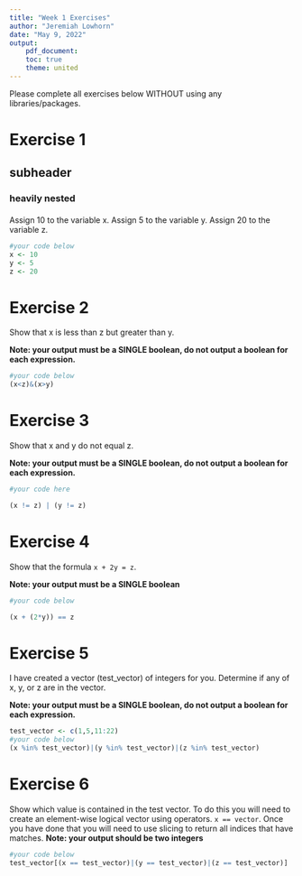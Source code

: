 ```yaml
---
title: "Week 1 Exercises"
author: "Jeremiah Lowhorn"
date: "May 9, 2022"
output: 
    pdf_document:
    toc: true
    theme: united
---
```


Please complete all exercises below WITHOUT using any libraries/packages.

# Exercise 1
## subheader
### heavily nested
#### 
Assign 10 to the variable x. Assign 5 to the variable y. Assign 20 to the variable z.

```r
#your code below
x <- 10
y <- 5
z <- 20

```


# Exercise 2
Show that x is less than z but greater than y.

**Note: your output must be a SINGLE boolean, do not output a boolean for each expression.**

```r
#your code below
(x<z)&(x>y)


```

# Exercise 3
Show that x and y do not equal z. 

**Note: your output must be a SINGLE boolean, do not output a boolean for each expression.**

```r
#your code here

(x != z) | (y != z)
```


# Exercise 4
Show that the formula `x + 2y = z`. 

**Note: your output must be a SINGLE boolean**

```r
#your code below

(x + (2*y)) == z

```

# Exercise 5
I have created a vector (test_vector) of integers for you. Determine if any of x, y, or z are in the vector. 

**Note: your output must be a SINGLE boolean, do not output a boolean for each expression.**


```r
test_vector <- c(1,5,11:22)
#your code below
(x %in% test_vector)|(y %in% test_vector)|(z %in% test_vector)


```

# Exercise 6
Show which value is contained in the test vector. To do this you will need to create an element-wise logical vector using operators. `x == vector`. Once you have done that you will need to use slicing to return all indices that have matches.
**Note: your output should be two integers**

```r
#your code below
test_vector[(x == test_vector)|(y == test_vector)|(z == test_vector)]

```

